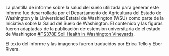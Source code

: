 La plantilla de informe sobre la salud del suelo utilizada para generar este
informe fue desarrollada por el Departamento de Agricultura del Estado de
Washington y la Universidad Estatal de Washington (WSU) como parte de la
Iniciativa sobre la Salud del Suelo de Washington. El contenido y las figuras
fueron adaptadas de la publicación de estension universitaria de el estado de
Washington [#FS378E Soil Health in Washington
Vineyards](https://pubs.extension.wsu.edu/soil-health-in-washington-vineyards).

El texto del informe y las imagenes fueron traducidos por Erica Tello y Eber
Rivera.
